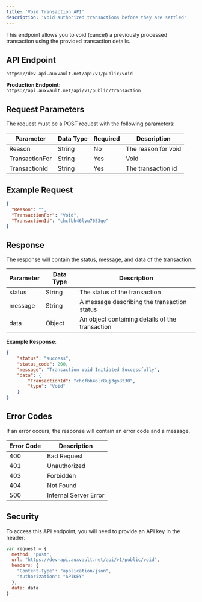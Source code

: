 ```yaml
---
title: 'Void Transaction API'
description: 'Void authorized transactions before they are settled'
---
```


This endpoint allows you to void (cancel) a previously processed transaction using the provided transaction details.

## API Endpoint
`https://dev-api.auxvault.net/api/v1/public/void`

**Production Endpoint**: `https://api.auxvault.net/api/v1/public/transaction`

## Request Parameters
The request must be a POST request with the following parameters:

| Parameter       | Data Type | Required | Description                   |
|----------------|-----------|----------|-------------------------------|
| Reason         | String    | No       | The reason for void           |
| TransactionFor | String    | Yes      | Void                          |
| TransactionId  | String    | Yes      | The transaction id            |

## Example Request
```json
{ 
  "Reason": "", 
  "TransactionFor": "Void", 
  "TransactionId": "chcfbh46lyu7653qe"
}
```

## Response
The response will contain the status, message, and data of the transaction.

| Parameter | Data Type | Description                              |
|-----------|-----------|------------------------------------------|
| status    | String    | The status of the transaction            |
| message   | String    | A message describing the transaction status |
| data      | Object    | An object containing details of the transaction |

**Example Response**:
```json
{
    "status": "success",
    "status_code": 200,
    "message": "Transaction Void Initiated Successfully",
    "data": {
        "TransactionId": "chcfbh46lr8uj3go8t30",
        "type": "Void"
    }
}
```

## Error Codes
If an error occurs, the response will contain an error code and a message.

| Error Code | Description               |
|------------|---------------------------|
| 400        | Bad Request               |
| 401        | Unauthorized              |
| 403        | Forbidden                 |
| 404        | Not Found                 |
| 500        | Internal Server Error     |

## Security
To access this API endpoint, you will need to provide an API key in the header:

```javascript
var request = { 
  method: "post", 
  url: "https://dev-api.auxvault.net/api/v1/public/void", 
  headers: { 
    "Content-Type": "application/json", 
    "Authorization": "APIKEY"
  }, 
  data: data
}
```
